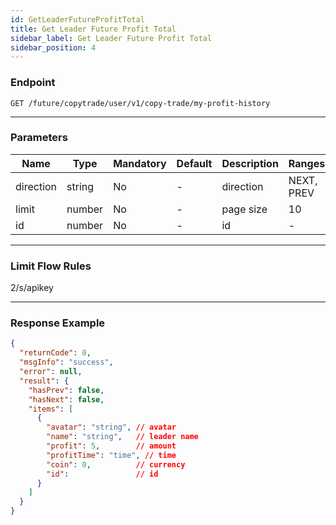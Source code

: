 ```yaml
---
id: GetLeaderFutureProfitTotal
title: Get Leader Future Profit Total
sidebar_label: Get Leader Future Profit Total
sidebar_position: 4
---
```


### Endpoint

`GET /future/copytrade/user/v1/copy-trade/my-profit-history`

---

### Parameters

| Name      | Type   | Mandatory | Default | Description | Ranges     |
| --------- | ------ | --------- | ------- | ----------- | ---------- |
| direction | string | No        | -       | direction   | NEXT, PREV |
| limit     | number | No        | -       | page size   | 10         |
| id        | number | No        | -       | id          | -          |

---

### Limit Flow Rules

2/s/apikey

---

### Response Example

```json
{
  "returnCode": 0,
  "msgInfo": "success",
  "error": null,
  "result": {
    "hasPrev": false,
    "hasNext": false,
    "items": [
      {
        "avatar": "string", // avatar
        "name": "string",   // leader name
        "profit": 5,        // amount
        "profitTime": "time", // time
        "coin": 0,          // currency
        "id":               // id
      }
    ]
  }
}
```
